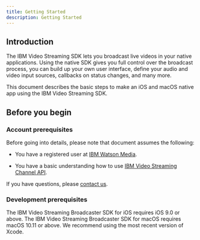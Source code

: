 ```yaml
---
title: Getting Started
description: Getting Started
---
```


## Introduction

The IBM Video Streaming SDK lets you broadcast live videos in your native applications. Using the native SDK gives you full control over the broadcast process, you can build up your own user interface, define your audio and video input sources, callbacks on status changes, and many more.

This document describes the basic steps to make an iOS and macOS native app using the IBM Video Streaming SDK.

## Before you begin

### Account prerequisites

Before going into details, please note that document assumes the following:

*  You have a registered user at [IBM Watson Media](http://video.ibm.com/).

*  You have a basic understanding how to use [IBM Video Streaming Channel API](https://developers.video.ibm.com/channel-api/getting-started.html).

If you have questions, please [contact us](https://video.ibm.com/enterprise-video/contact).

### Development prerequisites

The IBM Video Streaming Broadcaster SDK for iOS requires iOS 9.0 or above.
The IBM Video Streaming Broadcaster SDK for macOS requires macOS 10.11 or above.
We recommend using the most recent version of Xcode.
